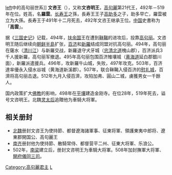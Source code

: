 
[[image:Goguryeo-monarchs(19-24).PNG|left]]中的高句丽世系]] 
{{Infobox Korean name
|hangul=문자명왕、명치호왕 
|hanja=文咨明王、明治好王
|rr=Munjamyeong-wang、Myeongchiho-wang 
|mr=Munjamyŏng-wang、Myŏngch'iho-wang 
|hangulborn=나운
|hanjaborn=羅雲
|rrborn=Naun
|mrborn=Naun
}}
'''文咨王'''（{{bd|？||519年||}}），又称'''文咨明王'''，[[高句麗|高句麗]]第21代王，492年－519年在位。姓高，名'''羅雲'''。[[长寿王|长寿王]]之孫，長寿王王子[[高助多|高助多]]之子，助多早亡，羅雲被立为大孫。長寿王于491年十二月死去，492年文咨王继承王位。[[中国|中国]]史書称为「'''高雲'''」。

据《[[三国史记|三国史记]]》记载，494年，[[扶余国|扶余国]]王在遭到[[靺鞨|靺鞨]]的进攻后，投靠[[高句丽|高句丽]]。文咨明王随后继续向[[朝鲜半島|朝鲜半島]]扩张，[[百济|百济]]和[[新羅|新羅]]结成同盟对抗高句丽。494年，高句丽在薩水（[[清川江|清川江]]）与新羅交战，新羅退守犬牙城（[[忠清北道|忠清北道]]槐山郡），百济派兵3千人援新羅，高句丽军撤退。495年高句丽包围百济雉壤城（[[黄海道|黄海道]]延白郡銀川面），新羅派遣援兵。496年，攻新羅牛山城，失败，497年攻克。503年，百济達率優永入侵水谷城（黄海道新溪郡）。507年，联合靺鞨入侵百济的[[慰礼城|慰礼城]]，百濟将高句丽击退。512年九月入侵百濟，攻陷加弗、圓山二城，虜獲男女一千餘人。

国内政策扩大[[佛教|佛教]]的影响，498年在[[平壤|平壤]]建造金刚寺。在位28年，519年死去，谥号文咨明王。北魏[[灵太后|灵太后]]追贈他为車騎大将軍。

==相关册封==
*[[北魏|北魏]]册封文咨王为使持節、都督遼海諸軍事、征東将軍、領護東夷中郎将、遼東郡開国公、高句麗王
*[[南齐|南齐]]册封他为使持節、散騎常侍、都督营平二州、征東大将軍、乐浪公。
*502年，[[南梁|南梁]]建立后，册封文咨明王为車騎大将軍。508年加封撫軍大将軍、[[開府儀同三司|開府儀同三司]]。

{{start box}}
{{s-before|[[长寿王|长寿王]]}}
{{s-title|[[高句丽君主列表|高句丽君主]]|492年-519年}}
{{s-after|[[安藏王|安藏王]]}}
{{end box}}
{{高句丽君主}}
[[Category:高句麗君主|Category:高句麗君主]]
[[Category:高姓|L]]